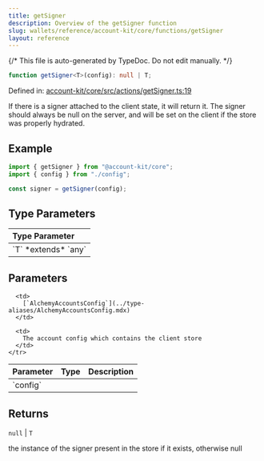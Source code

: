 ```yaml
---
title: getSigner
description: Overview of the getSigner function
slug: wallets/reference/account-kit/core/functions/getSigner
layout: reference
---
```


{/* This file is auto-generated by TypeDoc. Do not edit manually. */}

```ts
function getSigner<T>(config): null | T;
```

Defined in: [account-kit/core/src/actions/getSigner.ts:19](https://github.com/alchemyplatform/aa-sdk/blob/153785ddc87beb160382c2bae7dbafa4a66ade9a/account-kit/core/src/actions/getSigner.ts#L19)

If there is a signer attached to the client state, it will return it.
The signer should always be null on the server, and will be set on the client
if the store was properly hydrated.

## Example

```ts
import { getSigner } from "@account-kit/core";
import { config } from "./config";

const signer = getSigner(config);
```

## Type Parameters

<table>
  <thead>
    <tr>
      <th align="left">Type Parameter</th>
    </tr>
  </thead>

  <tbody>
    <tr>
      <td>
        `T` *extends* `any`
      </td>
    </tr>
  </tbody>
</table>

## Parameters

<table>
  <thead>
    <tr>
      <th align="left">Parameter</th>
      <th align="left">Type</th>
      <th align="left">Description</th>
    </tr>
  </thead>

  <tbody>
    <tr>
      <td>
        `config`
      </td>

      <td>
        [`AlchemyAccountsConfig`](../type-aliases/AlchemyAccountsConfig.mdx)
      </td>

      <td>
        The account config which contains the client store
      </td>
    </tr>

  </tbody>
</table>

## Returns

`null` | `T`

the instance of the signer present in the store if it exists, otherwise null
